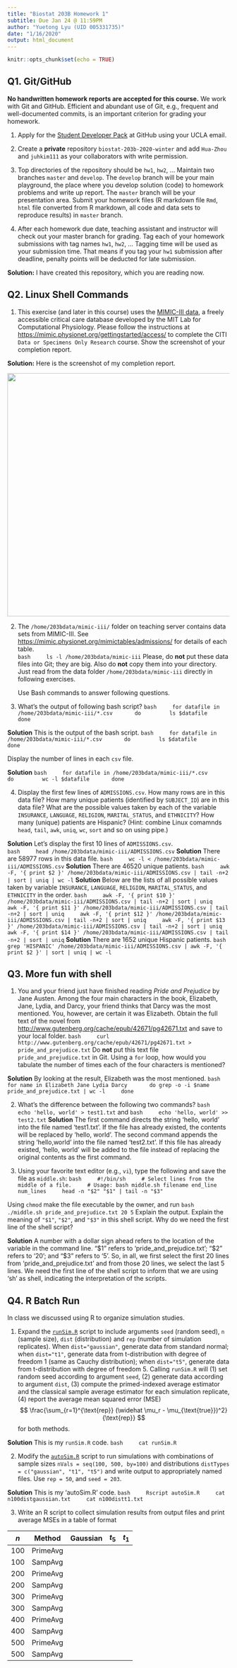 ```yaml
---
title: "Biostat 203B Homework 1"
subtitle: Due Jan 24 @ 11:59PM
author: "Yuetong Lyu (UID 005331735)"
date: "1/16/2020"
output: html_document
---
```


```r
knitr::opts_chunk$set(echo = TRUE)
```

## Q1. Git/GitHub
<!--demo for comments in html-->
**No handwritten homework reports are accepted for this course.** We work with Git and GitHub. Efficient and abundant use of Git, e.g., frequent and well-documented commits, is an important criterion for grading your homework.

<!--if we don't want the list 1 2 3... we use "-" as bullet points-->
1. Apply for the [Student Developer Pack](https://education.github.com/pack) <!--note: hyperlink--> at GitHub using your UCLA email.

2. Create a **private** repository `biostat-203b-2020-winter` <!--"``"font for code--> and add `Hua-Zhou` and `juhkim111` as your collaborators with write permission.

3. Top directories of the repository should be `hw1`, `hw2`, ... Maintain two branches `master` and `develop`. The `develop` branch will be your main playground, the place where you develop solution (code) to homework problems and write up report. The `master` branch will be your presentation area. Submit your homework files (R markdown file `Rmd`, `html` file converted from R markdown, all code and data sets to reproduce results) in `master` branch.

4. After each homework due date, teaching assistant and instructor will check out your master branch for grading. Tag each of your homework submissions with tag names `hw1`, `hw2`, ... Tagging time will be used as your submission time. That means if you tag your `hw1` submission after deadline, penalty points will be deducted for late submission.

**Solution:** I have created this repository, which you are reading now.

## Q2. Linux Shell Commands

1. This exercise (and later in this course) uses the [MIMIC-III data](https://mimic.physionet.org), a freely accessible critical care database developed by the MIT Lab for Computational Physiology. Please follow the instructions at <https://mimic.physionet.org/gettingstarted/access/> to complete the CITI `Data or Specimens Only Research` course. Show the screenshot of your completion report. 

**Solution:** Here is the screenshot of my completion report.

<p align="center">
<img src="./Yuetong's Completion Report.png" height="550" width="700">
</p>

2. The `/home/203bdata/mimic-iii/` folder on teaching server contains data sets from MIMIC-III. See <https://mimic.physionet.org/mimictables/admissions/> for details of each table.  
    ```bash
    ls -l /home/203bdata/mimic-iii
    ```
Please, do **not** put these data files into Git; they are big. Also do **not** copy them into your directory. Just read from the data folder `/home/203bdata/mimic-iii` directly in following exercises. 

    Use Bash commands to answer following questions.

3. What's the output of following bash script?
    ```bash
    for datafile in /home/203bdata/mimic-iii/*.csv
      do
        ls $datafile
      done
    ```
    
**Solution** This is the output of the bash script.
    ```bash
    for datafile in /home/203bdata/mimic-iii/*.csv
      do
        ls $datafile
      done
    ```

Display the number of lines in each `csv` file.

**Solution** 
    ```bash
    for datafile in /home/203bdata/mimic-iii/*.csv
      do
        wc -l $datafile
      done
    ```
    
4. Display the first few lines of `ADMISSIONS.csv`. How many rows are in this data file? How many unique patients (identified by `SUBJECT_ID`) are in this data file? What are the possible values taken by each of the variable `INSURANCE`, `LANGUAGE`, `RELIGION`, `MARITAL_STATUS`, and `ETHNICITY`? How many (unique) patients are Hispanic? (Hint: combine Linux comamnds `head`, `tail`, `awk`, `uniq`, `wc`, `sort` and so on using pipe.)

**Solution** Let's display the first 10 lines of `ADMISSIONS.csv`.  
    ```bash
    head /home/203bdata/mimic-iii/ADMISSIONS.csv
    ```
**Solution** There are 58977 rows in this data file.
    ```bash
    wc -l < /home/203bdata/mimic-iii/ADMISSIONS.csv
    ```
**Solution** There are 46520 unique patients.
    ```bash
    awk -F, '{ print $2 }' /home/203bdata/mimic-iii/ADMISSIONS.csv | tail -n+2 | sort | uniq | wc -l
    ```
**Solution** Below are the lists of all possible values taken by variable `INSURANCE`, `LANGUAGE`, `RELIGION`, `MARITAL_STATUS`, and `ETHNICITY` in the order.
    ```bash
    awk -F, '{ print $10 }' /home/203bdata/mimic-iii/ADMISSIONS.csv | tail -n+2 | sort | uniq
    awk -F, '{ print $11 }' /home/203bdata/mimic-iii/ADMISSIONS.csv | tail -n+2 | sort | uniq
    awk -F, '{ print $12 }' /home/203bdata/mimic-iii/ADMISSIONS.csv | tail -n+2 | sort | uniq
    awk -F, '{ print $13 }' /home/203bdata/mimic-iii/ADMISSIONS.csv | tail -n+2 | sort | uniq
    awk -F, '{ print $14 }' /home/203bdata/mimic-iii/ADMISSIONS.csv | tail -n+2 | sort | uniq
    ```
**Solution** There are 1652 unique Hispanic patients. 
    ```bash
    grep 'HISPANIC' /home/203bdata/mimic-iii/ADMISSIONS.csv | awk -F, '{ print $2 }' | sort | uniq | wc -l
    ```
    

    
## Q3. More fun with shell

1. You and your friend just have finished reading *Pride and Prejudice* by Jane Austen. Among the four main characters in the book, Elizabeth, Jane, Lydia, and Darcy, your friend thinks that Darcy was the most mentioned. You, however, are certain it was Elizabeth. Obtain the full text of the novel from <http://www.gutenberg.org/cache/epub/42671/pg42671.txt> and save to your local folder. 
    ```bash
    curl http://www.gutenberg.org/cache/epub/42671/pg42671.txt > pride_and_prejudice.txt
    ```
Do **not** put this text file `pride_and_prejudice.txt` in Git. Using a `for` loop, how would you tabulate the number of times each of the four characters is mentioned?

**Solution** By looking at the result, Elizabeth was the most mentioned.
    ```bash
    for name in Elizabeth Jane Lydia Darcy
      do grep -o -i $name pride_and_prejudice.txt | wc -l
    done
    ```

2. What's the difference between the following two commands?
    ```bash
    echo 'hello, world' > test1.txt
    ```
    and
    ```bash
    echo 'hello, world' >> test2.txt
    ```
**Solution** The first command directs the string 'hello, world' into the file named 'test1.txt'. If the file has already existed, the contents will be replaced by 'hello, world'. The second command appends the string 'hello,world' into the file named 'test2.txt'. If this file has already existed, 'hello, world' will be added to the file instead of replacing the original contents as the first command.

3. Using your favorite text editor (e.g., `vi`), type the following and save the file as `middle.sh`:
    ```bash
    #!/bin/sh
    # Select lines from the middle of a file.
    # Usage: bash middle.sh filename end_line num_lines
    head -n "$2" "$1" | tail -n "$3"
    ```
    
Using `chmod` make the file executable by the owner, and run 
    ```bash
    ./middle.sh pride_and_prejudice.txt 20 5
    ```
Explain the output. Explain the meaning of `"$1"`, `"$2"`, and `"$3"` in this shell script. Why do we need the first line of the shell script?

**Solution** A number with a dollar sign ahead refers to the location of the variable in the command line. "$1" refers to 'pride_and_prejudice.txt'; "$2" refers to '20'; and "$3" refers to '5'. So, in all, we first select the first 20 lines from 'pride_and_prejudice.txt' and from those 20 lines, we select the last 5 lines.
We need the first line of the shell script to inform that we are using 'sh' as shell, indicating the interpretation of the scripts.

## Q4. R Batch Run

In class we discussed using R to organize simulation studies. 

1. Expand the [`runSim.R`](https://ucla-biostat203b-2020winter.github.io/slides/02-linux/runSim.R) script to include arguments `seed` (random seed), `n` (sample size), `dist` (distribution) and `rep` (number of simulation replicates). When `dist="gaussian"`, generate data from standard normal; when `dist="t1"`, generate data from t-distribution with degree of freedom 1 (same as Cauchy distribution); when `dist="t5"`, generate data from t-distribution with degree of freedom 5. Calling `runSim.R` will (1) set random seed according to argument `seed`, (2) generate data according to argument `dist`, (3) compute the primed-indexed average estimator and the classical sample average estimator for each simulation replicate, (4) report the average mean squared error (MSE)
$$
  \frac{\sum_{r=1}^{\text{rep}} (\widehat \mu_r - \mu_{\text{true}})^2}{\text{rep}}
$$
for both methods.

**Solution** This is my `runSim.R` code.
    ```bash
    cat runSim.R
    ```
    
2. Modify the [`autoSim.R`](https://ucla-biostat203b-2020winter.github.io/slides/02-linux/autoSim.R) script to run simulations with combinations of sample sizes `nVals = seq(100, 500, by=100)` and distributions `distTypes = c("gaussian", "t1", "t5")` and write output to appropriately named files. Use `rep = 50`, and `seed = 203`. 

**Solution** This is my 'autoSim.R' code.
    ```bash
    Rscript autoSim.R
    cat n100distgaussian.txt
    cat n100distt1.txt
    ```

3. Write an R script to collect simulation results from output files and print average MSEs in a table of format

| $n$ | Method   | Gaussian | $t_5$ | $t_1$ |
|-----|----------|-------|-------|----------|
| 100 | PrimeAvg |       |       |          |
| 100 | SampAvg  |       |       |          |
| 200 | PrimeAvg |       |       |          |
| 200 | SampAvg  |       |       |          |
| 300 | PrimeAvg |       |       |          |
| 300 | SampAvg  |       |       |          |
| 400 | PrimeAvg |       |       |          |
| 400 | SampAvg  |       |       |          |
| 500 | PrimeAvg |       |       |          |
| 500 | SampAvg  |       |       |          |


